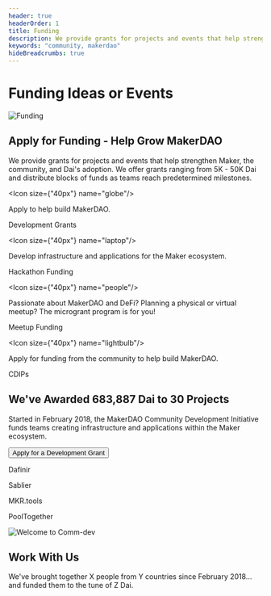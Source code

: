 ```yaml
---
header: true
headerOrder: 1
title: Funding
description: We provide grants for projects and events that help strengthen Maker, the community, and the adoption of Dai.
keywords: "community, makerdao"
hideBreadcrumbs: true
---
```


# Funding Ideas or Events

<!-- <StatusBanner warning> Development Grants funding is currently closed </StatusBanner> -->


![Funding](/images/illus_funding.png)

## Apply for Funding - Help Grow MakerDAO

We provide grants for projects and events that help strengthen Maker, the community, and Dai's adoption. We offer grants ranging from 5K - 50K Dai and distribute blocks of funds as teams reach predetermined milestones.

<Tout>

<Box>

<Chocolate>

<Box>

<Icon size={"40px"} name="globe"/>

Apply to help build MakerDAO.

<Link to="/funding/development-grants/">Development Grants</Link>

</Box>

<Box>

<Icon size={"40px"} name="laptop"/>

Develop infrastructure and applications for the Maker ecosystem.

<Link to="/funding/hackathon-funding/">Hackathon Funding</Link>

</Box>

</Chocolate>

<Chocolate>

<Box>

<Icon size={"40px"} name="people"/>

Passionate about MakerDAO and DeFi? Planning a physical or virtual meetup? The microgrant program is for you!

<Link to="/funding/meetup-funding/">Meetup Funding</Link>

</Box>

<Box>

<Icon size={"40px"} name="lightbulb"/>

Apply for funding from the community to help build MakerDAO.

<Link to="/funding/community-projects/">CDIPs</Link>

</Box>

</Chocolate>

</Box>

</Tout>

<InfoBlock>

<Box>

## We've Awarded 683,887 Dai to 30 Projects

Started in February 2018, the MakerDAO Community Development Initiative funds teams creating infrastructure and applications within the Maker ecosystem.

<Button to="/funding/development-grants/">Apply for a Development Grant</Button>

</Box>

<Box>

<List>

Dafinir

Sablier

MKR.tools

PoolTogether

</List>

</Box>

</InfoBlock>

<InfoBlock>

![Welcome to Comm-dev](/images/illus_home.png)

<Box>

## Work With Us

We've brought together X people from Y countries since February 2018... and funded them to the tune of Z Dai.

</Box>

</InfoBlock>
